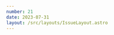 ```yaml
---
number: 21
date: 2023-07-31
layout: /src/layouts/IssueLayout.astro
---
```



<Title title={`Issue ${frontmatter.number}`} date={frontmatter.date} />

<NewsletterSponsorSlot
  title="Put your mobile releases on autopilot."
  url="https://get.runway.team/get-started?utm_campaign%3DiOS%20CI%20Newsletter%26utm_medium%3Dweb%26utm_source%3DiOS%20CI%20Newsletter%20Issue%2020%26utm_content%3Djuly_31_23"
  description="No more cat-herding, spreadsheets, or steady drip of manual busywork. Runway helps your team level up your release coordination and automation, from kickoff to release to rollout."
  image="/runway-alt.png"
/>

Hey everyone! 👋 Welcome to the **twenty-first** **issue** of the iOS CI Newsletter. Hope you've had a great couple of weeks!

By the time this issue goes out, I will officially be on holiday in Spain visiting family. I will be here for about a week recharging my batteries and getting ready for a busy second half of the year.

I have three very exciting talks coming up in the UK in September, October and December that I am looking forward to and a bunch of new projects I can't wait to share with you 😬.

If you're going to be around the UK and want to catch up, you can see the list of events I will be speaking at on my [website](https://www.polpiella.dev/speaking?utm_campaign%3DiOS%20CI%20Newsletter%26utm_medium%3Dweb%26utm_source%3DiOS%20CI%20Newsletter%20Issue%2020%26utm_content%3Djuly_31_23).

## [📦 Committing SPM dependencies to source control](https://betterprogramming.pub/how-to-use-swift-package-manager-saving-gigabytes-of-network-traffic-and-disk-space-998bd148ad56?utm_campaign%3DiOS%20CI%20Newsletter%26utm_medium%3Dweb%26utm_source%3DiOS%20CI%20Newsletter%20Issue%2020%26utm_content%3Djuly_31_23)

I thoroughly enjoyed reading this article from [Geor Kasapidi](https://twitter.com/mood_tuna) on how to commit Swift Package Manager dependencies to source control. This is a problem we tried to solve at the BBC when we started using SPM alongside CocoaPods and, similarly to what we already did with pods, we wanted to ensure reproducible builds and mitigate any security risks on CI.

I wrote [an article on the solution we came up with at the time](https://www.polpiella.dev/safely-pinning-spm-depedencies-to-exact-versions?utm_campaign%3DiOS%20CI%20Newsletter%26utm_medium%3Dweb%26utm_source%3DiOS%20CI%20Newsletter%20Issue%2020%26utm_content%3Djuly_31_23) but we will revisit our approach with what [Geor](https://twitter.com/mood_tuna) has shared! 🎉

## [💨 Tuist + CodeMagic: Optimising iOS app builds](https://blog.codemagic.io/ios-app-caching-using-tuist-and-codemagic?utm_campaign%3DiOS%20CI%20Newsletter%26utm_medium%3Dweb%26utm_source%3DiOS%20CI%20Newsletter%20Issue%2020%26utm_content%3Djuly_31_23)

If you're using [Tuist](https://tuist.io) and [CodeMagic](https://codemagic.io) to build your iOS apps, you should check out this article by Himesh Panchal on how to reduce your build times by making use of CI caching 🎉.

## [🔨 Bitrise 🤝 Xcode 15](https://blog-proxy.bitrise.io/post/xcode-15-is-coming-test-on-edge-before-september?utm_campaign%3DiOS%20CI%20Newsletter%26utm_medium%3Dweb%26utm_source%3DiOS%20CI%20Newsletter%20Issue%2020%26utm_content%3Djuly_31_23)

[Bitrise](https://twitter.com/bitrise) have recently urged all users not on private or dedicated plans to start testing their builds for Xcode 15 on the Edge stacks to ensure no disruption occurs in September when Xcode 15 is released.

If you are a [Bitrise](https://twitter.com/bitrise) user, make sure you check out this article and start testing your builds on the Edge stacks!

## [🧰 How to create a binary framework from a Swift Package](https://blog.eidinger.info/why-is-it-so-damn-difficult-to-create-a-binary-framework-for-your-swift-package?utm_campaign%3DiOS%20CI%20Newsletter%26utm_medium%3Dweb%26utm_source%3DiOS%20CI%20Newsletter%20Issue%2020%26utm_content%3Djuly_31_23)

I wish this article by the awesome [Marco Eidinger](https://twitter.com/MarcoEidinger) had been around when I first tried to precompile a Swift Package into a binary, it would have saved me a lot of time and headaches!

Precompiling Swift Packages into binaries is a great way to speed up your CI builds as you can avoid having to build the package from source every time but it can truly be a pain to set up. This article guides you through everything you need to know and points you to some very useful resources and open-source projects.

## [🔐 How to pass environment variables to Xcode from the CI](https://testableapple.com/xctest-credentials-management?utm_campaign%3DiOS%20CI%20Newsletter%26utm_medium%3Dweb%26utm_source%3DiOS%20CI%20Newsletter%20Issue%2020%26utm_content%3Djuly_31_23)

In this article, [Alexey Alter-Pesotskiy](https://twitter.com/testableapple) shares how you can remove secrets from your code by using `.xcconfig` files, CI secrets and environment variables.

I also use `.xcconfig` files to remove secrets from code and repositories both for personal and work projects but you must know this approach is not completely secure. As [Matt (NSHipster)](https://twitter.com/mattt) explains in [this amazing article about secrets](https://nshipster.com/secrets?utm_campaign%3DiOS%20CI%20Newsletter%26utm_medium%3Dweb%26utm_source%3DiOS%20CI%20Newsletter%20Issue%2020%26utm_content%3Djuly_31_23), the only way to truly keep secrets safe is to not have them in the client in the first place.

## [📉 How Qonto dramatically improved their test build times](https://medium.com/qonto-way/unleashing-the-power-of-efficiency-dramatic-reduction-in-test-build-times-69e218baaeb?utm_campaign%3DiOS%20CI%20Newsletter%26utm_medium%3Dweb%26utm_source%3DiOS%20CI%20Newsletter%20Issue%2020%26utm_content%3Djuly_31_23)

In this article, [Ruslan Alikhamov](https://twitter.com/r_alikhamov) shares how the team at [Qonto](https://qonto.com/en?utm_campaign%3DiOS%20CI%20Newsletter%26utm_medium%3Dweb%26utm_source%3DiOS%20CI%20Newsletter%20Issue%2020%26utm_content%3Djuly_31_23) managed to reduce the test build and run times on CI/CD by around 37% 🤯.

[Ruslan Alikhamov](https://twitter.com/r_alikhamov) does a brilliant job at explaining the problem they were facing, the different approaches they took to solve it, and the results they achieved. I am going to be taking some of the learnings from this article and applying them to my projects ❤️.
